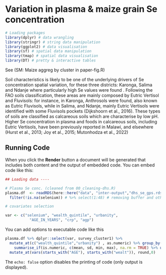 
# Variation in plasma & maize grain Se concentration

```r

# Loading packages
library(dplyr) # data wrangling 
library(stringr) # string data manipulation 
library(ggplot2) # data visualisation
library(sf) # spatial data manipulation
library(tmap) # spatial data visualisation
library(DT) # pretty & interactive tables
```



See (SM: Maize aggreg by cluster in paper-fig.R)

Soil characteristics is likely to be one of the underlying drivers of Se concentration spatial variation, for these three districts: Karonga, Salima and Ndanje where particularly high Se values were found . Following the FAO soils classification, these areas are mainly composed by Eutric Vertisol and Fluvisols: for instance, in Karonga, Anthrosols were found, also known as Eutric Fluvisols, while in Salima, and Ndanje, mainly Eutric Vertisols were identified with some Fluvisols pockets (Dijkshoorn et al., 2016). These types of soils are classified as calcareous soils which are characterise by low pH. 
Higher Se concentration in plasma and foods in calcareous soils, including Eutric Vertisols, have been previously reported in Malawi, and elsewhere (Hurst et al., 2013; Joy et al., 2015; Mutonhodza et al., 2022)


## Running Code

When you click the **Render** button a document will be generated that includes both content and the output of embedded code. You can embed code like this:

```r

## Loading data ----

# Plasma Se conc. (cleaned from 00_cleaning-dhs.R)
plasma.df  <- readRDS(here::here("data", "inter-output","dhs_se_gps.rds")) %>% # cleaned geo-loc plasma Se data
  filter(!is.na(selenium)) # %>% select(1:48) # removing buffer and other spatial vars

# covariates selection

var <- c("selenium", "wealth_quintile", "urbanity", 
           "AGE_IN_YEARS", "crp", "agp")


```

You can add options to executable code like this 

```r

plasma.df %>% dplyr::select(var, survey_cluster1) %>% 
  mutate_at(c("wealth_quintile","urbanity") , as.numeric) %>% group_by(survey_cluster1) %>% 
    summarise_if(is.numeric, c(mean, sd, min, max), na.rm = TRUE) %>% ungroup() %>%  
  mutate_at(vars(starts_with("AGE"), starts_with("wealt")), round,0) 

```

The `echo: false` option disables the printing of code (only output is displayed).
